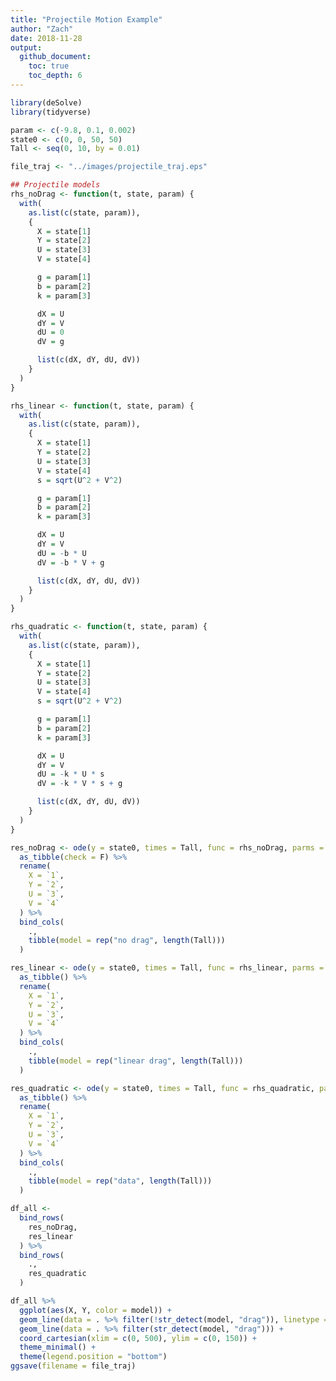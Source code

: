 ```yaml
---
title: "Projectile Motion Example"
author: "Zach"
date: 2018-11-28
output:
  github_document:
    toc: true
    toc_depth: 6
---
```


```r
library(deSolve)
library(tidyverse)

param <- c(-9.8, 0.1, 0.002)
state0 <- c(0, 0, 50, 50)
Tall <- seq(0, 10, by = 0.01)

file_traj <- "../images/projectile_traj.eps"

## Projectile models
rhs_noDrag <- function(t, state, param) {
  with(
    as.list(c(state, param)),
    {
      X = state[1]
      Y = state[2]
      U = state[3]
      V = state[4]

      g = param[1]
      b = param[2]
      k = param[3]

      dX = U
      dY = V
      dU = 0
      dV = g

      list(c(dX, dY, dU, dV))
    }
  )
}

rhs_linear <- function(t, state, param) {
  with(
    as.list(c(state, param)),
    {
      X = state[1]
      Y = state[2]
      U = state[3]
      V = state[4]
      s = sqrt(U^2 + V^2)

      g = param[1]
      b = param[2]
      k = param[3]

      dX = U
      dY = V
      dU = -b * U
      dV = -b * V + g

      list(c(dX, dY, dU, dV))
    }
  )
}

rhs_quadratic <- function(t, state, param) {
  with(
    as.list(c(state, param)),
    {
      X = state[1]
      Y = state[2]
      U = state[3]
      V = state[4]
      s = sqrt(U^2 + V^2)

      g = param[1]
      b = param[2]
      k = param[3]

      dX = U
      dY = V
      dU = -k * U * s
      dV = -k * V * s + g

      list(c(dX, dY, dU, dV))
    }
  )
}
```

```r
res_noDrag <- ode(y = state0, times = Tall, func = rhs_noDrag, parms = param) %>%
  as_tibble(check = F) %>%
  rename(
    X = `1`,
    Y = `2`,
    U = `3`,
    V = `4`
  ) %>%
  bind_cols(
    .,
    tibble(model = rep("no drag", length(Tall)))
  )

res_linear <- ode(y = state0, times = Tall, func = rhs_linear, parms = param) %>%
  as_tibble() %>%
  rename(
    X = `1`,
    Y = `2`,
    U = `3`,
    V = `4`
  ) %>%
  bind_cols(
    .,
    tibble(model = rep("linear drag", length(Tall)))
  )

res_quadratic <- ode(y = state0, times = Tall, func = rhs_quadratic, parms = param) %>%
  as_tibble() %>%
  rename(
    X = `1`,
    Y = `2`,
    U = `3`,
    V = `4`
  ) %>%
  bind_cols(
    .,
    tibble(model = rep("data", length(Tall)))
  )

df_all <-
  bind_rows(
    res_noDrag,
    res_linear
  ) %>%
  bind_rows(
    .,
    res_quadratic
  )
```

```r
df_all %>%
  ggplot(aes(X, Y, color = model)) +
  geom_line(data = . %>% filter(!str_detect(model, "drag")), linetype = 2, size = 1.5) +
  geom_line(data = . %>% filter(str_detect(model, "drag"))) +
  coord_cartesian(xlim = c(0, 500), ylim = c(0, 150)) +
  theme_minimal() +
  theme(legend.position = "bottom")
ggsave(filename = file_traj)
```
